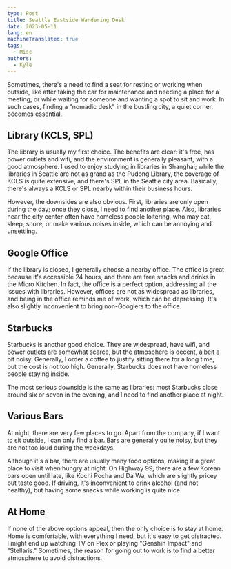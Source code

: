 ```yaml
---
type: Post
title: Seattle Eastside Wandering Desk
date: 2023-05-11
lang: en
machineTranslated: true
tags:
  - Misc
authors:
  - Kyle
---
```


Sometimes, there's a need to find a seat for resting or working when outside,
like after taking the car for maintenance and needing a place for a meeting, or
while waiting for someone and wanting a spot to sit and work. In such cases,
finding a "nomadic desk" in the bustling city, a quiet corner, becomes
essential.

## Library (KCLS, SPL)

The library is usually my first choice. The benefits are clear: it's free, has
power outlets and wifi, and the environment is generally pleasant, with a good
atmosphere. I used to enjoy studying in libraries in Shanghai; while the
libraries in Seattle are not as grand as the Pudong Library, the coverage of
KCLS is quite extensive, and there's SPL in the Seattle city area. Basically,
there's always a KCLS or SPL nearby within their business hours.

However, the downsides are also obvious. First, libraries are only open during
the day; once they close, I need to find another place. Also, libraries near the
city center often have homeless people loitering, who may eat, sleep, snore, or
make various noises inside, which can be annoying and unsettling.

## Google Office

If the library is closed, I generally choose a nearby office. The office is
great because it's accessible 24 hours, and there are free snacks and drinks in
the Micro Kitchen. In fact, the office is a perfect option, addressing all the
issues with libraries. However, offices are not as widespread as libraries, and
being in the office reminds me of work, which can be depressing. It's also
slightly inconvenient to bring non-Googlers to the office.

## Starbucks

Starbucks is another good choice. They are widespread, have wifi, and power
outlets are somewhat scarce, but the atmosphere is decent, albeit a bit noisy.
Generally, I order a coffee to justify sitting there for a long time, but the
cost is not too high. Generally, Starbucks does not have homeless people staying
inside.

The most serious downside is the same as libraries: most Starbucks close around
six or seven in the evening, and I need to find another place at night.

## Various Bars

At night, there are very few places to go. Apart from the company, if I want to
sit outside, I can only find a bar. Bars are generally quite noisy, but they are
not too loud during the weekdays.

Although it's a bar, there are usually many food options, making it a great
place to visit when hungry at night. On Highway 99, there are a few Korean bars
open until late, like Kochi Pocha and Da Wa, which are slightly pricey but taste
good. If driving, it's inconvenient to drink alcohol (and not healthy), but
having some snacks while working is quite nice.

## At Home

If none of the above options appeal, then the only choice is to stay at home.
Home is comfortable, with everything I need, but it's easy to get distracted. I
might end up watching TV on Plex or playing "Genshin Impact" and "Stellaris."
Sometimes, the reason for going out to work is to find a better atmosphere to
avoid distractions.
